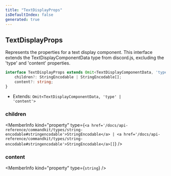 ```yaml
---
title: "TextDisplayProps"
isDefaultIndex: false
generated: true
---
```



<!-- This file was generated from the CommandKit source. Do not modify. Instead, re-run the "docgen" script -->


## TextDisplayProps

<GenerationInfo sourceFile="packages/commandkit/src/components/display/text-display.ts" sourceLine="13" packageName="commandkit" />

Represents the properties for a text display component.
This interface extends the TextDisplayComponentData type from discord.js,
excluding the 'type' and 'content' properties.

```ts title="Signature"
interface TextDisplayProps extends Omit<TextDisplayComponentData, 'type' | 'content'> {
    children?: StringEncodable | StringEncodable[];
    content?: string;
}
```
* Extends: <code>Omit&#60;TextDisplayComponentData, 'type' | 'content'&#62;</code>



<div className="members-wrapper">

### children

<MemberInfo kind="property" type={`<a href='/docs/api-reference/commandkit/types/string-encodable#stringencodable'>StringEncodable</a> | <a href='/docs/api-reference/commandkit/types/string-encodable#stringencodable'>StringEncodable</a>[]`}   />


### content

<MemberInfo kind="property" type={`string`}   />




</div>
